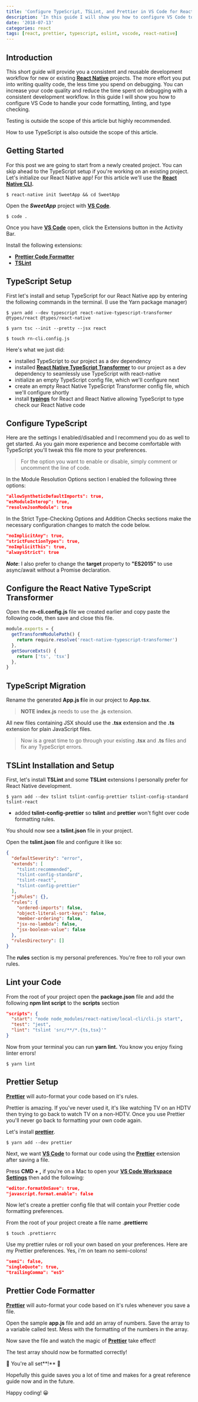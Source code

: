 ```yaml
---
title: 'Configure TypeScript, TSLint, and Prettier in VS Code for React Native Development'
description: 'In this guide I will show you how to configure VS Code to handle your code formatting, linting, and type checking'
date: '2018-07-13'
categories: react
tags: [react, prettier, typescript, eslint, vscode, react-native]
---
```


## Introduction

This short guide will provide you a consistent and reusable development workflow for new or existing [**React Native**][1] projects. The more effort you put into writing quality code, the less time you spend on debugging. You can increase your code quality and reduce the time spent on debugging with a consistent development workflow. In this guide I will show you how to configure VS Code to handle your code formatting, linting, and type checking.

Testing is outside the scope of this article but highly recommended.

How to use TypeScript is also outside the scope of this article.

## Getting Started

For this post we are going to start from a newly created project. You can skip ahead to the TypeScript setup if you're working on an existing project. Let's initialize our React Native app! For this article we'll use the [**React Native CLI**][2]**.**

`$ react-native init SweetApp && cd SweetApp`

Open the **_SweetApp_** project with [**VS Code**][4].

`$ code .`

Once you have [**VS Code**][4] open, click the Extensions button in the Activity Bar.

Install the following extensions:

- [**Prettier Code Formatter**][6]
- [**TSLint**][7]

## TypeScript Setup

First let's install and setup TypeScript for our React Native app by entering the following commands in the terminal. (I use the Yarn package manager)

`$ yarn add --dev typescript react-native-typescript-transformer @types/react @types/react-native`

`$ yarn tsc --init --pretty --jsx react`

`$ touch rn-cli.config.js`

Here's what we just did:

- installed TypeScript to our project as a dev dependency
- installed [**React Native TypeScript Transformer**][9] to our project as a dev dependency to seamlessly use TypeScript with react-native
- initialize an empty TypeScript config file, which we'll configure next
- create an empty React Native TypeScript Transformer config file, which we'll configure shortly
- install [**typings**][10] for React and React Native allowing TypeScript to type check our React Native code

## Configure TypeScript

Here are the settings I enabled/disabled and I recommend you do as well to get started. As you gain more experience and become comfortable with TypeScript you'll tweak this file more to your preferences.

> For the option you want to enable or disable, simply comment or uncomment the line of code.

In the Module Resolution Options section I enabled the following three options:

```json
"allowSyntheticDefaultImports": true,
"esModuleInterop": true,
"resolveJsonModule": true
```

In the Strict Type-Checking Options and Addition Checks sections make the necessary configuration changes to match the code below.

```json
"noImplicitAny": true,
"strictFunctionTypes": true,
"noImplicitThis": true,
"alwaysStrict": true
```

**_Note_**: I also prefer to change the **target** property to **"ES2015"** to use async/await without a Promise declaration.

## Configure the React Native TypeScript Transformer

Open the **rn-cli.config.js** file we created earlier and copy paste the following code, then save and close this file.

```js
module.exports = {
  getTransformModulePath() {
    return require.resolve('react-native-typescript-transformer')
  },
  getSourceExts() {
    return ['ts', 'tsx']
  },
}
```

## TypeScript Migration

Rename the generated **App.js f**ile in our project to **App.tsx**.

> **NOTE** **index.js** needs to use the **.js** extension.

All new files containing JSX should use the **.tsx** extension and the **.ts** extension for plain JavaScript files.

> Now is a great time to go through your existing **.tsx** and **.ts** files and fix any TypeScript errors.

## TSLint Installation and Setup

First, let's install **TSLint** and some **TSLint** extensions I personally prefer for React Native development.

`$ yarn add --dev tslint tslint-config-prettier tslint-config-standard tslint-react`

- added **tslint-config-prettier** so **tslint** and **prettier** won't fight over code formatting rules.

You should now see a **tslint.json** file in your project.

Open the **tslint.json** file and configure it like so:

```json
{
  "defaultSeverity": "error",
  "extends": [
    "tslint:recommended",
    "tslint-config-standard",
    "tslint-react",
    "tslint-config-prettier"
  ],
  "jsRules": {},
  "rules": {
    "ordered-imports": false,
    "object-literal-sort-keys": false,
    "member-ordering": false,
    "jsx-no-lambda": false,
    "jsx-boolean-value": false
  },
  "rulesDirectory": []
}
```

The **rules** section is my personal preferences. You're free to roll your own rules.

## Lint your Code

From the root of your project open the **package.json** file and add the following **npm lint script** to the **scripts** section

```json
"scripts": {
  "start": "node node_modules/react-native/local-cli/cli.js start",
  "test": "jest",
  "lint": "tslint 'src/**/*.{ts,tsx}'"
}
```

Now from your terminal you can run **yarn lint.** You know you enjoy fixing linter errors!

`$ yarn lint`

## Prettier Setup

[**Prettier**][18] will auto-format your code based on it's rules.

Prettier is amazing. If you've never used it, it's like watching TV on an HDTV then trying to go back to watch TV on a non-HDTV. Once you use Prettier you'll never go back to formatting your own code again.

Let's install [**prettier**][19].

`$ yarn add --dev prettier`

Next, we want [**VS Code**][4] to format our code using the [**Prettier**][18] extension after saving a file.

Press **CMD + ,** if you're on a Mac to open your [**VS Code Workspace Settings**][21] then add the following:

```json
"editor.formatOnSave": true,
"javascript.format.enable": false
```

Now let's create a prettier config file that will contain your Prettier code formatting preferences.

From the root of your project create a file name **.prettierrc**

`$ touch .prettierrc`

Use my prettier rules or roll your own based on your preferences. Here are my Prettier preferences. Yes, i'm on team no semi-colons!

```json
"semi": false,
"singleQuote": true,
"trailingComma": "es5"
```

## Prettier Code Formatter

[**Prettier**][18] will auto-format your code based on it's rules whenever you save a file.

Open the sample **app.js** file and add an array of numbers. Save the array to a variable called test. Mess with the formatting of the numbers in the array.

Now save the file and watch the magic of [**Prettier**][18] take effect!

The test array should now be formatted correctly!

🎉 You're all set**!** 🎉

Hopefully this guide saves you a lot of time and makes for a great reference guide now and in the future.

Happy coding! 😀

[1]: https://facebook.github.io/react-native/
[2]: https://facebook.github.io/react-native/docs/getting-started.html#the-react-native-cli
[4]: https://code.visualstudio.com/
[6]: https://marketplace.visualstudio.com/items?itemName=esbenp.prettier-vscode
[7]: https://marketplace.visualstudio.com/items?itemName=eg2.tslint
[9]: https://github.com/ds300/react-native-typescript-transformer
[10]: https://github.com/DefinitelyTyped/DefinitelyTyped
[18]: https://github.com/prettier/prettier
[19]: https://www.npmjs.com/package/prettier-eslint
[21]: https://code.visualstudio.com/docs/getstarted/settings
